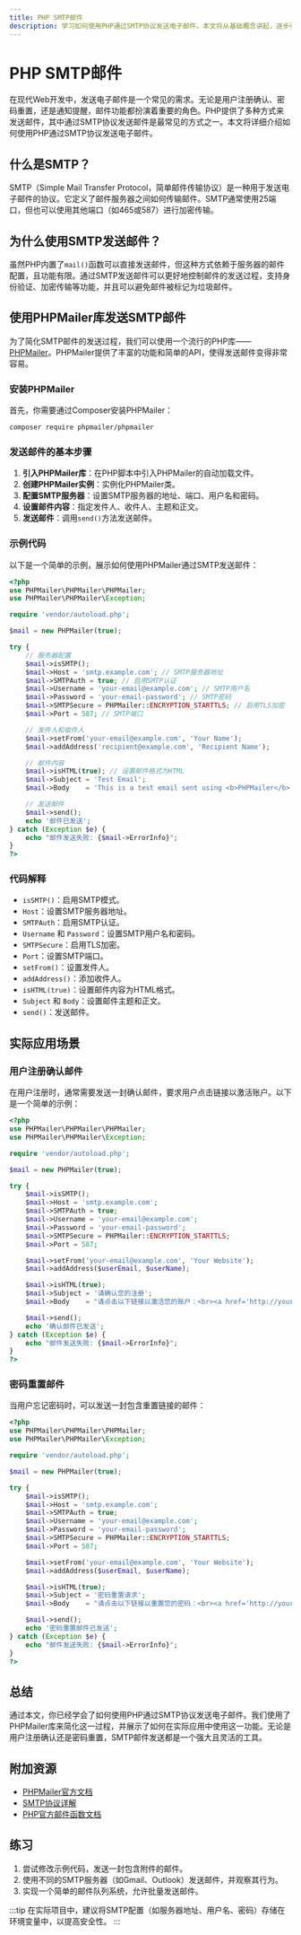 ```yaml
---
title: PHP SMTP邮件
description: 学习如何使用PHP通过SMTP协议发送电子邮件。本文将从基础概念讲起，逐步引导你实现一个完整的PHP SMTP邮件发送功能。
---
```


# PHP SMTP邮件

在现代Web开发中，发送电子邮件是一个常见的需求。无论是用户注册确认、密码重置，还是通知提醒，邮件功能都扮演着重要的角色。PHP提供了多种方式来发送邮件，其中通过SMTP协议发送邮件是最常见的方式之一。本文将详细介绍如何使用PHP通过SMTP协议发送电子邮件。

## 什么是SMTP？

SMTP（Simple Mail Transfer Protocol，简单邮件传输协议）是一种用于发送电子邮件的协议。它定义了邮件服务器之间如何传输邮件。SMTP通常使用25端口，但也可以使用其他端口（如465或587）进行加密传输。

## 为什么使用SMTP发送邮件？

虽然PHP内置了`mail()`函数可以直接发送邮件，但这种方式依赖于服务器的邮件配置，且功能有限。通过SMTP发送邮件可以更好地控制邮件的发送过程，支持身份验证、加密传输等功能，并且可以避免邮件被标记为垃圾邮件。

## 使用PHPMailer库发送SMTP邮件

为了简化SMTP邮件的发送过程，我们可以使用一个流行的PHP库——[PHPMailer](https://github.com/PHPMailer/PHPMailer)。PHPMailer提供了丰富的功能和简单的API，使得发送邮件变得非常容易。

### 安装PHPMailer

首先，你需要通过Composer安装PHPMailer：

```bash
composer require phpmailer/phpmailer
```

### 发送邮件的基本步骤

1. **引入PHPMailer库**：在PHP脚本中引入PHPMailer的自动加载文件。
2. **创建PHPMailer实例**：实例化PHPMailer类。
3. **配置SMTP服务器**：设置SMTP服务器的地址、端口、用户名和密码。
4. **设置邮件内容**：指定发件人、收件人、主题和正文。
5. **发送邮件**：调用`send()`方法发送邮件。

### 示例代码

以下是一个简单的示例，展示如何使用PHPMailer通过SMTP发送邮件：

```php
<?php
use PHPMailer\PHPMailer\PHPMailer;
use PHPMailer\PHPMailer\Exception;

require 'vendor/autoload.php';

$mail = new PHPMailer(true);

try {
    // 服务器配置
    $mail->isSMTP();
    $mail->Host = 'smtp.example.com'; // SMTP服务器地址
    $mail->SMTPAuth = true; // 启用SMTP认证
    $mail->Username = 'your-email@example.com'; // SMTP用户名
    $mail->Password = 'your-email-password'; // SMTP密码
    $mail->SMTPSecure = PHPMailer::ENCRYPTION_STARTTLS; // 启用TLS加密
    $mail->Port = 587; // SMTP端口

    // 发件人和收件人
    $mail->setFrom('your-email@example.com', 'Your Name');
    $mail->addAddress('recipient@example.com', 'Recipient Name');

    // 邮件内容
    $mail->isHTML(true); // 设置邮件格式为HTML
    $mail->Subject = 'Test Email';
    $mail->Body    = 'This is a test email sent using <b>PHPMailer</b>.';

    // 发送邮件
    $mail->send();
    echo '邮件已发送';
} catch (Exception $e) {
    echo "邮件发送失败: {$mail->ErrorInfo}";
}
?>
```

### 代码解释

- `isSMTP()`：启用SMTP模式。
- `Host`：设置SMTP服务器地址。
- `SMTPAuth`：启用SMTP认证。
- `Username` 和 `Password`：设置SMTP用户名和密码。
- `SMTPSecure`：启用TLS加密。
- `Port`：设置SMTP端口。
- `setFrom()`：设置发件人。
- `addAddress()`：添加收件人。
- `isHTML(true)`：设置邮件内容为HTML格式。
- `Subject` 和 `Body`：设置邮件主题和正文。
- `send()`：发送邮件。

## 实际应用场景

### 用户注册确认邮件

在用户注册时，通常需要发送一封确认邮件，要求用户点击链接以激活账户。以下是一个简单的示例：

```php
<?php
use PHPMailer\PHPMailer\PHPMailer;
use PHPMailer\PHPMailer\Exception;

require 'vendor/autoload.php';

$mail = new PHPMailer(true);

try {
    $mail->isSMTP();
    $mail->Host = 'smtp.example.com';
    $mail->SMTPAuth = true;
    $mail->Username = 'your-email@example.com';
    $mail->Password = 'your-email-password';
    $mail->SMTPSecure = PHPMailer::ENCRYPTION_STARTTLS;
    $mail->Port = 587;

    $mail->setFrom('your-email@example.com', 'Your Website');
    $mail->addAddress($userEmail, $userName);

    $mail->isHTML(true);
    $mail->Subject = '请确认您的注册';
    $mail->Body    = "请点击以下链接以激活您的账户：<br><a href='http://yourwebsite.com/activate?token=$activationToken'>激活账户</a>";

    $mail->send();
    echo '确认邮件已发送';
} catch (Exception $e) {
    echo "邮件发送失败: {$mail->ErrorInfo}";
}
?>
```

### 密码重置邮件

当用户忘记密码时，可以发送一封包含重置链接的邮件：

```php
<?php
use PHPMailer\PHPMailer\PHPMailer;
use PHPMailer\PHPMailer\Exception;

require 'vendor/autoload.php';

$mail = new PHPMailer(true);

try {
    $mail->isSMTP();
    $mail->Host = 'smtp.example.com';
    $mail->SMTPAuth = true;
    $mail->Username = 'your-email@example.com';
    $mail->Password = 'your-email-password';
    $mail->SMTPSecure = PHPMailer::ENCRYPTION_STARTTLS;
    $mail->Port = 587;

    $mail->setFrom('your-email@example.com', 'Your Website');
    $mail->addAddress($userEmail, $userName);

    $mail->isHTML(true);
    $mail->Subject = '密码重置请求';
    $mail->Body    = "请点击以下链接以重置您的密码：<br><a href='http://yourwebsite.com/reset-password?token=$resetToken'>重置密码</a>";

    $mail->send();
    echo '密码重置邮件已发送';
} catch (Exception $e) {
    echo "邮件发送失败: {$mail->ErrorInfo}";
}
?>
```

## 总结

通过本文，你已经学会了如何使用PHP通过SMTP协议发送电子邮件。我们使用了PHPMailer库来简化这一过程，并展示了如何在实际应用中使用这一功能。无论是用户注册确认还是密码重置，SMTP邮件发送都是一个强大且灵活的工具。

## 附加资源

- [PHPMailer官方文档](https://github.com/PHPMailer/PHPMailer)
- [SMTP协议详解](https://en.wikipedia.org/wiki/Simple_Mail_Transfer_Protocol)
- [PHP官方邮件函数文档](https://www.php.net/manual/en/ref.mail.php)

## 练习

1. 尝试修改示例代码，发送一封包含附件的邮件。
2. 使用不同的SMTP服务器（如Gmail、Outlook）发送邮件，并观察其行为。
3. 实现一个简单的邮件队列系统，允许批量发送邮件。

:::tip
在实际项目中，建议将SMTP配置（如服务器地址、用户名、密码）存储在环境变量中，以提高安全性。
:::